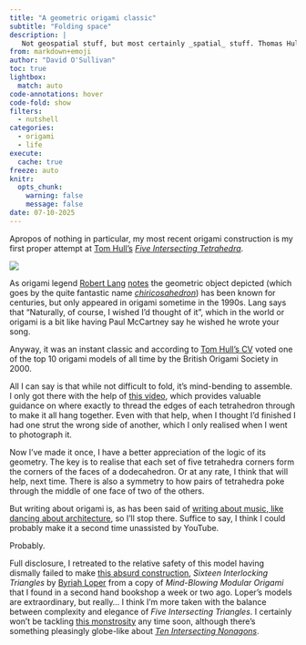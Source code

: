 ```yaml
---
title: "A geometric origami classic"
subtitle: "Folding space"
description: |
   Not geospatial stuff, but most certainly _spatial_ stuff. Thomas Hull's classic 'Five intersecting tetrahedra', which I've always wanted to make, but never quite got around to until now.
from: markdown+emoji
author: "David O'Sullivan"
toc: true
lightbox:
  match: auto
code-annotations: hover
code-fold: show
filters: 
  - nutshell
categories:
  - origami
  - life
execute:
  cache: true
freeze: auto
knitr:
  opts_chunk: 
    warning: false
    message: false
date: 07-10-2025
---
```


Apropos of nothing in particular, my most recent origami construction is my first proper attempt at [Tom Hull's](http://origametry.net/) [_Five Intersecting Tetrahedra_](http://origametry.net/fit.html).

![](hulls-fit.jpg)

As origami legend [Robert Lang](https://langorigami.com) [notes](https://langorigami.com/article/polypolyhedra/) the geometric object depicted (which goes by the quite fantastic name [_chiricosahedron_](https://en.wikipedia.org/wiki/Compound_of_five_tetrahedra)) has been known for centuries, but only appeared in origami sometime in the 1990s. Lang says that "Naturally, of course, I wished I’d thought of it", which in the world or origami is a bit like having Paul McCartney say he wished he wrote your song.

Anyway, it was an instant classic and according to [Tom Hull's CV](http://origametry.net/CV/hullcv.html) voted one of the top 10 origami models of all time by the British Origami Society in 2000.

All I can say is that while not difficult to fold, it's mind-bending to assemble. I only got there with the help of [this video](www.youtube.com/watch?v=q2tEO68ZCHk), which provides valuable guidance on where exactly to thread the edges of each tetrahedron through to make it all hang together. Even with that help, when I thought I'd finished I had one strut the wrong side of another, which I only realised when I went to photograph it. 

Now I've made it once, I have a better appreciation of the logic of its geometry. The key is to realise that each set of five tetrahedra corners form the corners of the faces of a dodecahedron. Or at any rate, I think that will help, next time. There is also a symmetry to how pairs of tetrahedra poke through the middle of one face of two of the others. 

But writing about origami is, as has been said of [writing about music, like dancing about architecture](https://en.wikipedia.org/wiki/Writing_about_music_is_like_dancing_about_architecture), so I'll stop there. Suffice to say, I think I could probably make it a second time unassisted by YouTube.

Probably.

Full disclosure, I retreated to the relative safety of this model having dismally failed to make [this absurd construction](https://www.flickr.com/photos/byriahloper/6827314294/), _Sixteen Interlocking Triangles_ by [Byriah Loper](https://www.flickr.com/people/byriahloper) from a copy of _Mind-Blowing Modular Origami_ that I found in a second hand bookshop a week or two ago. Loper's models are extraordinary, but really... I think I'm more taken with the balance between complexity and elegance of _Five Intersecting Triangles_. I certainly won't be tackling [this monstrosity](https://www.flickr.com/photos/byriahloper/8952536764/in/album-72157628526714515) any time soon, although there's something pleasingly globe-like about [_Ten Intersecting Nonagons_](https://www.flickr.com/photos/mborigami/48184578347/in/album-72157685996209846).